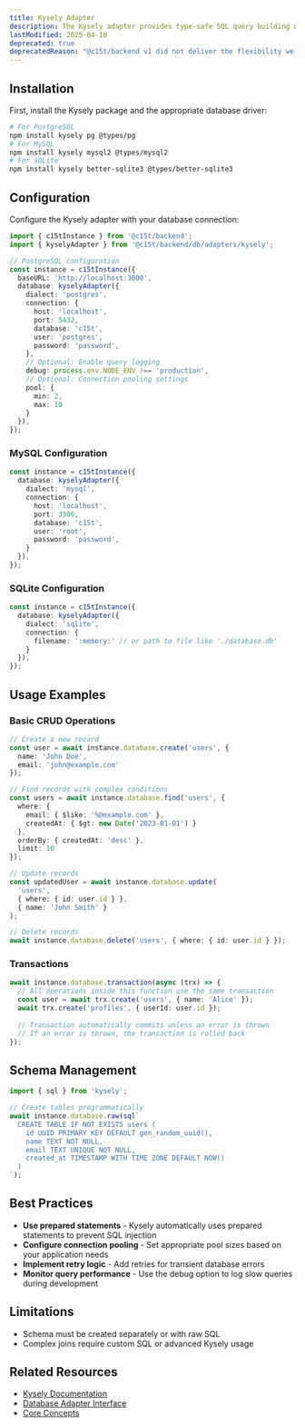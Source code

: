 ```yaml
---
title: Kysely Adapter
description: The Kysely adapter provides type-safe SQL query building with support for multiple databases including PostgreSQL, MySQL, and SQLite.
lastModified: 2025-04-10
deprecated: true
deprecatedReason: "@c15t/backend v1 did not deliver the flexibility we wanted and fell short of our standards. It is now deprecated as we work on a full rewrite, with v2 entering canary soon. This does not affect Consent.io deployments, which remain stable."
---
```


## Installation

First, install the Kysely package and the appropriate database driver:

```bash
# For PostgreSQL
npm install kysely pg @types/pg
# For MySQL
npm install kysely mysql2 @types/mysql2
# For SQLite
npm install kysely better-sqlite3 @types/better-sqlite3
```

## Configuration

Configure the Kysely adapter with your database connection:

```typescript
import { c15tInstance } from '@c15t/backend';
import { kyselyAdapter } from '@c15t/backend/db/adapters/kysely';

// PostgreSQL configuration
const instance = c15tInstance({
  baseURL: 'http://localhost:3000',
  database: kyselyAdapter({
    dialect: 'postgres',
    connection: {
      host: 'localhost',
      port: 5432,
      database: 'c15t',
      user: 'postgres',
      password: 'password',
    },
    // Optional: Enable query logging
    debug: process.env.NODE_ENV !== 'production',
    // Optional: Connection pooling settings
    pool: {
      min: 2,
      max: 10
    }
  }),
});
```

### MySQL Configuration

```typescript
const instance = c15tInstance({
  database: kyselyAdapter({
    dialect: 'mysql',
    connection: {
      host: 'localhost',
      port: 3306,
      database: 'c15t',
      user: 'root',
      password: 'password',
    }
  }),
});
```

### SQLite Configuration

```typescript
const instance = c15tInstance({
  database: kyselyAdapter({
    dialect: 'sqlite',
    connection: {
      filename: ':memory:' // or path to file like './database.db'
    }
  }),
});
```

## Usage Examples

### Basic CRUD Operations

```typescript
// Create a new record
const user = await instance.database.create('users', {
  name: 'John Doe',
  email: 'john@example.com'
});

// Find records with complex conditions
const users = await instance.database.find('users', {
  where: { 
    email: { $like: '%@example.com' },
    createdAt: { $gt: new Date('2023-01-01') }
  },
  orderBy: { createdAt: 'desc' },
  limit: 10
});

// Update records
const updatedUser = await instance.database.update(
  'users',
  { where: { id: user.id } },
  { name: 'John Smith' }
);

// Delete records
await instance.database.delete('users', { where: { id: user.id } });
```

### Transactions

```typescript
await instance.database.transaction(async (trx) => {
  // All operations inside this function use the same transaction
  const user = await trx.create('users', { name: 'Alice' });
  await trx.create('profiles', { userId: user.id });
  
  // Transaction automatically commits unless an error is thrown
  // If an error is thrown, the transaction is rolled back
});
```

## Schema Management

```typescript
import { sql } from 'kysely';

// Create tables programmatically
await instance.database.raw(sql`
  CREATE TABLE IF NOT EXISTS users (
    id UUID PRIMARY KEY DEFAULT gen_random_uuid(),
    name TEXT NOT NULL,
    email TEXT UNIQUE NOT NULL,
    created_at TIMESTAMP WITH TIME ZONE DEFAULT NOW()
  )
`);
```

## Best Practices

- **Use prepared statements** - Kysely automatically uses prepared statements to prevent SQL injection
- **Configure connection pooling** - Set appropriate pool sizes based on your application needs
- **Implement retry logic** - Add retries for transient database errors
- **Monitor query performance** - Use the debug option to log slow queries during development

## Limitations

- Schema must be created separately or with raw SQL
- Complex joins require custom SQL or advanced Kysely usage

## Related Resources

- [Kysely Documentation](https://github.com/koskimas/kysely)
- [Database Adapter Interface](../database-adapters)
- [Core Concepts](../core-concepts)
